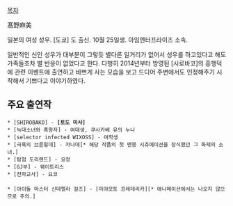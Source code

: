 [[목차]]

髙野麻美

일본의 여성 성우. [도쿄] 도 출신. 10월 25일생. 아임엔터프라이즈 소속.

일반적인 신인 성우가 대부분이 그렇듯 별다른 일거리가 없어서 성우를 하고있다고 해도 가족들조차 별 반응이 없었다고 한다. 다행히 2014년부터 방영된 [시로바코]의 흥행덕에 관련 이벤트에 출연하고 바쁘게 사는 모습을 보고 드디어 주변에서도 인정해주기 시작해서 기쁘다고 이야기하였다. 
     
== 주요 출연작 ==
 * [SHIROBAKO] - '''[토도 미사]'''
 * [늑대소녀와 흑왕자] - 여대생, 쿠사카베 유의 누나
 * [selector infected WIXOSS] - 여학생
 * [극흑의 브륜힐데] - 카나데[* 해당 작품의 첫 멘붕 시츄에이션을 장식했던 그 화제의 소녀.]
 * [탐험 도리랜드] - 요정
 * [GJ부] - 웨이트리스
 * [전파교사] - 요코
 
 * [아이돌 마스터 신데렐라 걸즈] - [미야모토 프레데리카][* 애니메이션에서는 나오지 않으므로 주의.]
